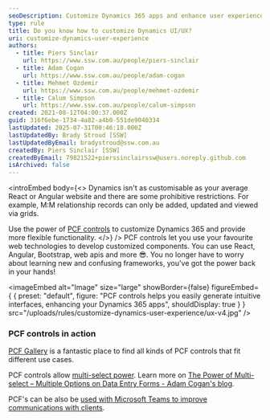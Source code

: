 ```yaml
---
seoDescription: Customize Dynamics 365 apps and enhance user experience with Power Apps Component Framework (PCF) controls, allowing for intuitive interfaces and seamless integration of favorite web technologies.
type: rule
title: Do you know how to customize Dynamics UI/UX?
uri: customize-dynamics-user-experience
authors:
  - title: Piers Sinclair
    url: https://www.ssw.com.au/people/piers-sinclair
  - title: Adam Cogan
    url: https://www.ssw.com.au/people/adam-cogan
  - title: Mehmet Ozdemir
    url: https://www.ssw.com.au/people/mehmet-ozdemir
  - title: Calum Simpson
    url: https://www.ssw.com.au/people/calum-simpson
created: 2021-08-12T04:00:37.000Z
guid: 316f6ebe-1734-4a82-a4b0-551de9040334
lastUpdated: 2025-07-31T00:46:18.000Z
lastUpdatedBy: Brady Stroud [SSW]
lastUpdatedByEmail: bradystroud@ssw.com.au
createdBy: Piers Sinclair [SSW]
createdByEmail: 79821522+pierssinclairssw@users.noreply.github.com
isArchived: false
---
```


<introEmbed
  body={<>
Dynamics isn't as customisable as your average React or Angular website and there are some prohibitive restrictions. For example, M:M relationship records can only be added, updated and viewed via grids.

Use the power of [PCF controls](https://docs.microsoft.com/en-us/powerapps/developer/component-framework/overview?WT.mc_id=DX-MVP-33518) to customize Dynamics 365 and provide more flexible functionality.
  </>}
/>
PCF controls let you use your favourite web technologies to develop customized components. You can use React, Angular, Bootstrap, web apis and more 😎. You no longer have to worry about learning new and confusing frameworks, you've got the power back in your hands!


<imageEmbed
  alt="Image"
  size="large"
  showBorder={false}
  figureEmbed={ {
    preset: "default",
    figure: "PCF controls helps you easily generate intuitive interfaces, enhancing your Dynamics 365 apps",
    shouldDisplay: true
  } }
  src="/uploads/rules/customize-dynamics-user-experience/ux-v4.jpg"
/>

### PCF controls in action

[PCF Gallery](https://pcf.gallery/) is a fantastic place to find all kinds of PCF controls that fit different use cases.

PCF controls allow [multi-select power](/allow-multiple-options). Learn more on [The Power of Multi-select – Multiple Options on Data Entry Forms - Adam Cogan's blog](https://adamcogan.com/2021/08/12/the-power-of-multi-select-multiple-options-on-forms/).

PCF's can be also be [used with Microsoft Teams to improve communications with clients](/connect-crm-to-microsoft-teams).
